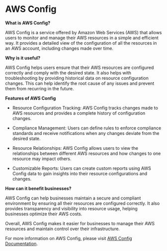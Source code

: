 

# AWS Config

**What is AWS Config?**

AWS Config is a service offered by Amazon Web Services (AWS) that allows users to monitor and manage their AWS resources in a simple and efficient way. It provides a detailed view of the configuration of all the resources in an AWS account, including changes made over time. 

**Why is it useful?**

AWS Config helps users ensure that their AWS resources are configured correctly and comply with the desired state. It also helps with troubleshooting by providing historical data on resource configuration changes. This can help identify the root cause of any issues and prevent them from recurring in the future.

**Features of AWS Config**

- Resource Configuration Tracking: AWS Config tracks changes made to AWS resources and provides a complete history of configuration changes.

- Compliance Management: Users can define rules to enforce compliance standards and receive notifications when any changes deviate from the desired state.

- Resource Relationships: AWS Config allows users to view the relationships between different AWS resources and how changes to one resource may impact others.

- Customizable Reports: Users can create custom reports using AWS Config data to gain insights into their resource configurations and changes.

**How can it benefit businesses?**

AWS Config can help businesses maintain a secure and compliant environment by ensuring all their resources are configured correctly. It also provides transparency and visibility into resource usage, helping businesses optimize their AWS costs.

Overall, AWS Config makes it easier for businesses to manage their AWS resources and maintain control over their infrastructure.

For more information on AWS Config, please visit [AWS Config Documentation](https://docs.aws.amazon.com/config/index.html). 